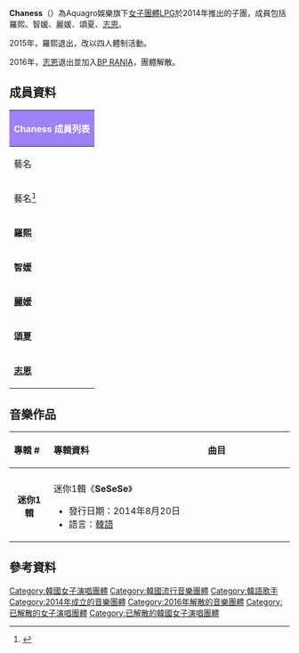 {{expand|time=2017-02-26T16:45:32+00:00}}
{{藝人
| 姓名 = Chaness <br/> 차니스
| 類型 = 組合
| 圖片 = 
| 圖片尺寸 = 
| 圖片簡介 = 
| 外文名 = 차니스
| 國籍 = {{KOR}}
| 語言 = [[韓語|韓語]]
| 音樂類型 = [[韓國流行音樂|K-pop]]、[[舞蹈|舞蹈]]
| 職業 = 歌手
| 出道作 =《SeSeSe》
| 出道日期 = {{KOR}} {{start date and age|2014|08|20}}
| 活躍年代 = 2014年至2016年
| 經紀公司 = [[Aquagro娛樂|Aquagro娛樂]]（2014年至2016年）
| 網站 = 
| 相關團體 = [[BP_RANIA|BP RANIA]]
| 現任成員 = 
| 過往成員 = 羅熙、智媛、麗媛、頌夏、[[康志恩|志恩]]
}}

'''Chaness'''（{{lang-ko|'''차니스'''}}）為Aquagro娛樂旗下[[女子團體|女子團體]][[LPG_(音樂團體)|LPG]]於2014年推出的子團，成員包括羅熙、智媛、麗媛、頌夏、[[康志恩|志恩]]。

2015年，羅熙退出，改以四人體制活動。

2016年，[[康志恩|志恩]]退出並加入[[BP_RANIA|BP RANIA]]，團體解散。

==成員資料==
{| class="wikitable"
|- style="background: #CCA3CC; text-align:center;"
! colspan="12" style="background: #9F81F7; color:white"|Chaness 成員列表
|- style="color:white ;"
! colspan=3 |藝名
! colspan=3 |本名
! rowspan=2 |出生日期<br>出生地
! rowspan=2 |隊內擔當
|-
|藝名<ref>{{Cite web |url=https://www.chinatimes.com/amp/newspapers/20150327000709-260112 |title=LPG來台闖夜店 拜月老覓台灣郎 |accessdate=2019-08-24 |archive-date=2019-08-24 |archive-url=https://web.archive.org/web/20190824181512/https://www.chinatimes.com/amp/newspapers/20150327000709-260112 |dead-url=no }}</ref>
|諺文
|羅馬拼音
|漢字
|諺文
|羅馬拼音
|- 
|'''羅熙'''
|라희
|Lahee
|楊熙貞
|양희정
|Yang Heejung
|{{Birth date and age|1984|10|10}}<br>{{KOR}}[[全羅北道|全羅北道]][[全州市|全州市]]
|1代隊長、副唱
|-
|'''智媛'''
|지원
|Jiwon
|全智媛
|전지원
|Jeon Jiwon
|{{Birth date and age|1987|2|12}}<br>{{KOR}}[[全羅南道|全羅南道]][[潭陽郡|潭陽郡]]
|2代隊長、領唱
|-
|'''麗媛'''
|리원
|Riwon
|李麗媛
|이리원
|Lee Riwon
|{{Birth date and age|1991|4|4}}<br>{{KOR}}[[全羅南道|全羅南道]][[順天市|順天市]]
|主領舞、主唱
|-
|'''頌夏'''
|송하
|Songha
|金敘妍<ref>改名前為'''金宥靜'''（'''김유정'''，'''Kim Yujung'''）</ref>
|김서연
|Kim Seoyeon
|{{Birth date and age|1991|7|29}}<br>{{KOR}}[[仁川廣域市|仁川廣域市]]
|主Rapper、副唱
|-
|'''[[康志恩|志恩]]'''
|지은
|Jieun
|康志恩
|강지은
|Kang Jieun
|{{Birth date and age|1993|10|17}}<br>{{KOR}}[[首爾特別市|首爾特別市]]
|副唱、忙內
|}

==音樂作品==
{|style="background:white;text-align:center;" width=60%
|- style="background:#9F81F7;color:white;"
!align="left" width="75px"| 專輯 #
!align="left" width="350px"| 專輯資料
!align="left" width="200px"| 曲目
|-
|- bgcolor="#F2F2F2"
|align="center"| '''迷你1輯'''
|align="left"| 迷你1輯《'''SeSeSe'''》
* 發行日期：2014年8月20日
* 語言：[[韓語|韓語]]
|align="left" style="font-size: 85%;"|
{{hidden|曲目| 
# '''SeSeSe'''
# Sesese (Acustic Version)
# SeSeSe (Instrumental)
# SeSeSe (Acustic Version) [Instrumental]
}}
|}

==參考資料==
<references/>

{{RANIA}}
[[Category:韓國女子演唱團體|Category:韓國女子演唱團體]]
[[Category:韓國流行音樂團體|Category:韓國流行音樂團體]]
[[Category:韓語歌手|Category:韓語歌手]]
[[Category:2014年成立的音樂團體|Category:2014年成立的音樂團體]]
[[Category:2016年解散的音樂團體|Category:2016年解散的音樂團體]]
[[Category:已解散的女子演唱團體|Category:已解散的女子演唱團體]]
[[Category:已解散的韓國女子演唱團體|Category:已解散的韓國女子演唱團體]]